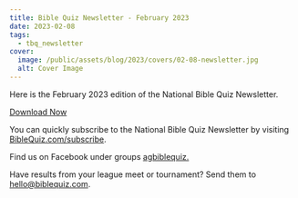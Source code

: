 ```yaml
---
title: Bible Quiz Newsletter - February 2023
date: 2023-02-08
tags:
  - tbq_newsletter
cover:
  image: /public/assets/blog/2023/covers/02-08-newsletter.jpg
  alt: Cover Image
---
```


Here is the February 2023 edition of the National Bible Quiz Newsletter.

<a href="/assets/blog/2023/02-newsletter.pdf" class="btn btn-primary">Download Now</a>

You can quickly subscribe to the National Bible Quiz Newsletter by visiting [BibleQuiz.com/subscribe](/subscribe).

Find us on Facebook under groups [agbiblequiz.](https://www.facebook.com/groups/agbiblequiz)

Have results from your league meet or tournament? Send them to [hello@biblequiz.com](mailto:hello@biblequiz.com).
